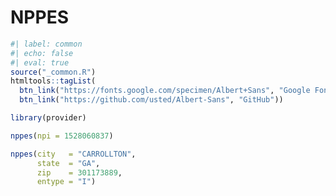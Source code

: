 # NPPES

```r
#| label: common
#| echo: false
#| eval: true
source("_common.R")
htmltools::tagList(
  btn_link("https://fonts.google.com/specimen/Albert+Sans", "Google Fonts"),
  btn_link("https://github.com/usted/Albert-Sans", "GitHub"))
```


```r
library(provider)

nppes(npi = 1528060837)

nppes(city   = "CARROLLTON",
      state  = "GA",
      zip    = 301173889,
      entype = "I")
```
